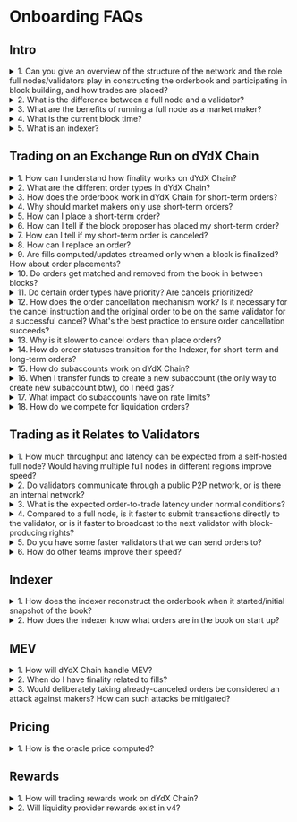 # Onboarding FAQs

## Intro

<details>
<summary>1. Can you give an overview of the structure of the network and the role full nodes/validators play in constructing the orderbook and participating in block building, and how trades are placed?</summary>

- dYdX Chain (or "v4") is composed of full nodes and each maintains an in-memory order book. Anyone can use the open source software to run a full node. Traders can submit order placements and cancellations to full nodes, which gossip the transactions amongst themselves.
- Full nodes with enough delegated layer 1 governance tokens participate in block building as validators. Validators on dYdX Chain take turns proposing blocks of trades every ~1 second. The validator whose turn it is to propose a block at a given height is called the proposer. The proposer uses its mempool orderbook to propose a block of matches, which validators either accept or reject according to CometBFT (Tendermint) consensus.
- All full nodes have visibility into the consensus process and the transactions in the mempool. Another component of dYdX Chain is the indexer software, an application that reads data from full nodes and exposes it via REST / WebSocket APIs for convenience.

</details>

<details>
<summary>2. What is the difference between a full node and a validator?</summary>

- A full node does not participate in consensus. It receives data from other full nodes and validators in the network via the gossip protocol. A validator participates in consensus by broadcasting votes signed by each validator’s private keys.

</details>

<details>
<summary>3. What are the benefits of running a full node as a market maker?</summary>

- Running a full node will eliminate the latency between placing an order and when the actual order is gossiped throughout the network. Without your own node, your order will need to first be relayed to the nearest geographic node, which will then propagate it throughout the network for you. With your own node, your order will directly be gossiped.
- Additionally, running a full node allows you to use [full node streaming](./infrastructure_providers-validators/full_node_streaming.md), a feature that aims to provide real-time, accurate orderbook updates and fills.
- Instructions on setting up a full node can be found [here](./infrastructure_providers-validators/how_to_set_up_full_node.md).

</details>

<details>
<summary>4. What is the current block time?</summary>

- The current block time is ~1 second on average.

</details>

<details>
<summary>5. What is an indexer?</summary>

- The indexer is a read-only service that consumes real-time data from dYdX Chain to a database for visibility to users. The indexer consumes data from dYdX Chain via a connection to a full node. The full node contains a copy of the blockchain and an in-memory order book. When the full node updates its copy of the blockchain and in-memory order book due to processing transactions, it will also stream these updates to the indexer. The indexer keeps the data in its database synced with the full-node using these updates. This data is made available to users querying through HTTPS REST APIs and streaming via websockets. More info can be found [here](./concepts-architecture/indexer.md).

</details>

## Trading on an Exchange Run on dYdX Chain

<details>
<summary>1. How can I understand how finality works on dYdX Chain?</summary>

- When your order fills, a block proposer will propose a block containing the fill (visible to the whole network), and then the block will go through consensus. If the block is valid it will be finalized a couple seconds later (in Cosmos-speak this happens at the “commit” stage of consensus after all validators have voted). At that point, an indexer service will communicate the fill to you.
- It is recommended to post orders with a “Good-Til-Block” of the current block height, and adjusting prices once per block. If the block is published without a match to your order, you know that it is no longer active and did not fill.

</details>

<details>
<summary>2. What are the different order types in dYdX Chain?</summary>

- There are two order types: Short-Term orders and stateful orders.
  - Short-Term orders are meant for programmatic, low-latency traders that want to place orders with shorter expirations.
  - Stateful orders are meant for retail that wants to place orders with longer expirations. These orders exist on chain.

</details>

<details>
<summary>3. How does the orderbook work in dYdX Chain for short-term orders?</summary>

- Each validator runs their own in-memory orderbook (also known as mempool), and the set of orders each validator knows about is what order placement transactions are in their mempool.
- User places a trade on a decentralized front end (e.g., website) or via the typescript or python client that places orders directly to a full node or validator API.
- The consensus process picks one validator to be the block proposer. The selected validator will propose their view of the matches in the next proposed block.
- If the matches are valid (orders cross, subaccounts well-collateralized, etc.) and accepted by ⅔+ of validator stake weight (consensus), then the block is committed and those matches are written to state as valid matches.
- After the block is committed, the updated on-chain (and off-chain) data is streamed from full nodes to Indexers. The Indexer then makes this data available via API and websockets back to the front end and/or any other outside services querying for this data.
- Note: the block proposer’s matches are the canonical matches for the next block assuming their block is accepted by consensus.
  - Other validators maintain a list of matches and those matches might differ from the block proposer’s matches, but if they’re not the block proposer those matches will not be proposed in the next block.
  - Similarly, the indexer is not the block proposer so its list of matches might be different from the block proposer’s matches, until the network reaches finality.

</details>

<details>
<summary>4. Why should market makers only use short-term orders?</summary>

- Short-Term orders are placed and can be immediately matched after they’re added to the mempool, while stateful orders can only be placed and matched after they’re added to a block.
  - Short-Term orders should always have superior time priority to stateful orders.
  - Stateful orders have worse time priority since they can only be matched after they are included on the block, short-term orders can be matched in the same block.
- Short-Term orders have less restrictive rate limits than stateful order rate limits. See rate limits later on in this section.
- Short-Term orders can be replaced, and stateful orders currently don’t support replacement.
- Short-Term orders can be canceled immediately after they’re placed, while stateful orders can only be canceled after they’ve been included in a block.
- Short-Term orders can be received by validators in any order, while stateful orders have an ordering requirement and will fail to be placed if they’re received out of order.
  - This is because stateful orders use a “sequence number”, which is equivalent to a nonce on Ethereum. Short-Term orders don’t use this.

</details>

<details>
<summary>5. How can I place a short-term order?</summary>

- Please use the latest dYdX Chain [typescript client](https://www.npmjs.com/package/@dydxprotocol/v4-client-js) to place orders.
- Please refer to the [order.proto](https://github.com/dydxprotocol/v4-chain/blob/4eb219b1b726df9ba17c9939e8bb9296f5e98bb3/proto/dydxprotocol/clob/order.proto) for parameter and field definitions.
- For more advanced order placements, please refer to one of the [validator clients](./introduction-getting_started.md#Trading-Via-Api).

</details>

<details>
<summary>6. How can I tell if the block proposer has placed my short-term order?</summary>

- The block proposer has proposed and filled the order in the block.
- The block proposer has the order in their mempool.

</details>

<details>
<summary>7. How can I tell if my short-term order is canceled?</summary>

- Short-term order placements and cancellations are best-effort, and therefore their cancels and placement can't be considered actually canceled and unfillable until expiry.
- A FOK or IOC order can also be seen as canceled if a fill does not occur after expiry.
- The indexer does not send a websocket notification if a short-term order has been canceled.
- However, since the goodTilBlock for the cancel needs to be set when placing the cancel, the block height can be checked to ensure that the cancel was successful.
- This is lower latency than what a websocket notification could provide.

</details>

<details>
<summary>8. How can I replace an order?</summary>

- Replacing an order reuses the short-term order placement function with the [same order ID](https://github.com/dydxprotocol/v4-chain/blob/4eb219b1b726df9ba17c9939e8bb9296f5e98bb3/proto/dydxprotocol/clob/order.proto#L10) and an equal-to-or-greater good til block.
- Note: when replacing partially-filled orders, the previous fill amount is counted towards your current order.
  - Example: Buy 1 BTC order @ $20k is filled for 0.5 BTC. After replacing that order with a Buy 2 BTC order @ $25k, that order can only be filled for a maximum of 1.5 BTC. This is because the previously replaced order was already filled for 0.5 BTC.

</details>

<details>
<summary>9. Are fills computed/updates streamed only when a block is finalized? How about order placements?</summary>

- Fills are computed only when a block is finalized.
- Short term order place / cancel (including IOC / FOK orders being canceled due to not filling / being on the book or POST-ONLY orders crossing) are streamed when the full node the Indexer deployment is listening to receives the order / cancel and not only when the block is finalized.
  - This is why the status “BEST_EFFORT_OPENED” or “BEST_EFFORT_CANCELED” since the Indexer only knows that a full-node received the order / cancel, and it’s not guaranteed to be true across the whole network.
- For the orderbook updates, these are sent when the full-node the Indexer is listening to receives orders / cancels and not just when the block is finalized.
  - For example, when the full-node receives a short term order it will be approximate how much is filled and how much would go on the orderbook. This is what the Indexer uses to stream orderbook updates. However, there is no guarantee that the orderbook looks the same in other nodes in the network.
- Note that you can now stream the orderbook directly through your full node for the orderbook. Read more about that [here](./infrastructure_providers-validators/full_node_streaming.md).

</details>

<details>
<summary>10. Do orders get matched and removed from the book in between blocks?</summary>

- For removal of short term orders, yes they can be removed in between blocks, however this is on a node-by-node basis and not across the whole network.
  - E.g. a short-term order could be removed on one node, but still be present on another.
  - When a short-term order expires (current block height > goodtilBlock), then it is guaranteed to be removed from all nodes.
- For removal of stateful orders, they can be removed from the book in-between blocks. This is on a node-by-node basis.
  - If the node removing the stateful orders is the block proposer, these stateful order removals will also be propagated to all other nodes, and be entirely removed from the network.
- For all orders, regarding matching:
  - For matching, each node on the network will attempt to match the orders as they are received in-between blocks.
  - Per block, only 1 node (the block proposer) will propagate the matches it’s done during the block to all other nodes in the network. Validator nodes take turns being the block proposer based on their stake weight.
  - If a set of validators with ⅔+ of the stake weight of the network see the matches propagated as valid, then those matches are included in the block when finalized.
  - The only matches that occur on the network are the ones in the block.

</details>

<details>
<summary>11. Do certain order types have priority? Are cancels prioritized?</summary>

- Short term orders when received by a node will be matched against its in-memory orderbook.
  - Cancels of short-term orders are also processed by a node when received.
- Stateful orders (long-term / conditional) are matched at the end of the block when they are received.
  - E.g. Stateful orders have at least a 1 block-time delay (it’s possible the order does not get included in the block) between a node receiving the order, and it being matched.
  - Stateful order placement will be processed AFTER short-term order placements and cancellations for a block.
- Stateful order cancellations are also done at the end of the block they are received.
  - The stateful order cancellations are also processed AFTER short-term placements and cancellations for a block.
- As mentioned above, only the matches from the block proposer will be included in the block (if a set of validators with ⅔+ of the stake weight of the network see the matches as valid).

</details>

<details>
<summary>12. How does the order cancellation mechanism work? Is it necessary for the cancel instruction and the original order to be on the same validator for a successful cancel? What's the best practice to ensure order cancellation succeeds?</summary>

- Short-term:
  - When validators receive a cancellation, if they don't already see a match for the order, they will remove the order from their order book.
  - Only once every validator receives the cancellation is when the order will no longer be able to be matched.
  - The other way an order would no longer be matchable is if the block height is past the good til block.
- Long-term:
  - Once a stateful order cancellation is included into a block, the order will be canceled and no longer matchable. This could take 1s+ for a cancelation to be included in a block.

</details>

<details>
<summary>13. Why is it slower to cancel orders than place orders?</summary>

- An order placement only needs to be on a single validator to have a match happen, but the cancellation has to have arrived at the block proposer. Since the BP rotates, to be completely sure that the order won't be matched, it has to arrive at all the validators who will be block proposer before the order expires. This is why cancelations seem to be guaranteed slower than placing/matching orders.

</details>

<details>
<summary>14. How do order statuses transition for the Indexer, for short-term and long-term orders?</summary>

- Short-term:
  - Once the order is placed and seen by the Indexer's full-node, the order has status BEST_EFFORT_OPENED.
  - If the order is matched and has a fill in a block, the order has status OPEN.
  - If the order is fully-filled, the order has status FILLED.
  - If the order is canceled by a cancel order message, the order will have status BEST_EFFORT_CANCELED. The order may still have fills if other validator nodes haven't received the cancel message yet.
  - If the order expires due to the block height exceeding the good til block of the order, the order status will be CANCELED. The order can no longer be filled.
- Long-term:
  - Once the order is placed and included in a block, the order has status OPEN.
  - If the order is fully filled, the order has status FILLED.
  - If the cancelation of the order is included in a block, the order has status CANCELED. The order can no longer be filled.

</details>

<details>
<summary>15. How do subaccounts work on dYdX Chain?</summary>

- Each address’s subaccounts all fall under a single address, but they are labeled subaccount0, subaccount1, etc. This is unlike v3, where each subaccount was a secondary address.
- To begin trading, you need to make sure your funds are in your subaccount. You can do this two ways:
  - Frontend: Simply leave your frontend open and it will automatically sweep.
  - Backend: Simply transfer USDC to it like in [this example](https://github.com/dydxprotocol/v4-clients/blob/123cd819939fe47ff80dda04b1ac1144dffa4fda/v4-client-js/examples/transfer_example_subaccount_transfer.ts).

</details>

<details>
<summary>16. When I transfer funds to create a new subaccount (the only way to create new subaccount btw), do I need gas?</summary>

- Yes, you will need gas. Fortunately, both USDC and cosmos native DYDX can be used to pay for gas fees. This USDC must be in the main wallet and not another subaccount to pay for fees.
- To ensure this, the frontend leaves a small amount of USDC in your wallet when sweeping into your subaccount, to ensure there's enough to pay for gas.

</details>

<details>
<summary>17. What impact do subaccounts have on rate limits?</summary>

- Rate limits are per account, and not per subaccount.

</details>

<details>
<summary>18. How do we compete for liquidation orders?</summary>

- If you run a full-node, there is a liquidations daemon that has metrics on what accounts are up for liquidation orders, and they could try and compete for liquidations that way.
- However, this is not at all documented so you'll have to work it out by reading code.

</details>

## Trading as it Relates to Validators

<details>
<summary>1. How much throughput and latency can be expected from a self-hosted full node? Would having multiple full nodes in different regions improve speed?</summary>

- Throughput of up to 1500 orders/second from our load-testing. Latency depends on which validator is the proposer. Having multiple full-nodes in different regions where there are validators (so maybe 1 in Europe + 1 in Tokyo) would lead to improved latency.

</details>

<details>
<summary>2. Do validators communicate through a public P2P network, or is there an internal network?</summary>

- It's a public P2P network.

</details>

<details>
<summary>3. What is the expected order-to-trade latency under normal conditions?</summary>

- Expected order → trade latency would be:
  - Time for order to get from the node it was submitted to, to the proposer, so location dependent.
  - Order match -> trade, probably at least 1 block so ~1.1s, could be more than 1 block.

</details>

<details>
<summary>4. Compared to a full node, is it faster to submit transactions directly to the validator, or is it faster to broadcast to the next validator with block-producing rights?</summary>

- It would be faster to submit a transaction directly to the block proposer, the difference between a full-node/validator is negligible unless that validator was the proposer.

</details>

<details>
<summary>5. Do you have some faster validators that we can send orders to?</summary>

- Validators usually don't expose the RPC endpoints for orders to be submitted to, and we also don't have a list of validator IPs.

</details>

<details>
<summary>6. How do other teams improve their speed?</summary>

- Some teams are trying to get data about the order book/order updates from a full-node they are running to improve the latency to receiving data, as there is additional latency to getting order updates due to the Indexer systems having additional latency. We currently do not have documentation around this, but are working on it.

</details>

## Indexer

<details>
<summary>1. How does the indexer reconstruct the orderbook when it started/initial snapshot of the book?</summary>

- A full node is run alongside the Indexer and sends messages to the indexer when it receives orders either from the RPC or gossiped from other nodes, as well as any updates from:
  - node pruning the order when it expires.
  - another order that matches an order that the node received earlier.
  - node removing order due to receiving a cancel from RPC or gossip.
- The indexer also updates the order book whenever it receives these order messages.

</details>

<details>
<summary>2. How does the indexer know what orders are in the book on start up?</summary>

- On a cold-start, a full-node would still have all the stateful orders and would send them to the indexer. For short-term orders, the full-node would not know them, nor would the indexer. Since short-term orders only are valid for 20 blocks, within 20 blocks the indexer would have an accurate view of the order book, but for the first 20 blocks it would not.

</details>

## MEV

<details>
<summary>1. How will dYdX Chain handle MEV?</summary>

- Unlike general-purpose smart contract environments, the Cosmos infrastructure enables unique MEV solutions to be built that align a validator’s incentives with a user’s incentives. dYdX Chain has a framework where MEV is measured via a [dashboard](https://dydx.skip.money/) created by Skip Protocol. The first step would be to punish validators with slashing. Further proposed solutions are still being considered, and will be announced once finalized.

</details>

<details>
<summary>2. When do I have finality related to fills?</summary>

- When your order fills, a block proposer proposes a block containing the fill (visible to the whole network), and then the block undergoes consensus. If the block is valid, it finalizes shortly thereafter (in Cosmos-speak this happens at the “commit” stage of consensus, after all validators have voted). In Cosmos, every block is final (no reorgs or forks).
- If you’re connected via full node, you’ll see each step of this process. If you’re connected via the indexer service, you’ll see order updates over webSocket as soon as each block is confirmed.

</details>

<details>
<summary>3. Would deliberately taking already-canceled orders be considered an attack against makers? How can such attacks be mitigated?</summary>

- Nodes should respect cancels as soon as they receive them, if they don't then we see that as MEV and the aforementioned dashboard/metrics tracking MEV will track that.

</details>

## Pricing

<details>
<summary>1. How is the oracle price computed?</summary>

- The oracle price has five parts:
  - Skip Protocol Sidecar: side car that pulls price data from external sources and caches them for the validator to use [link](https://docs.skip.build/connect/validators/quickstart).
  - Vote Extensions: Every block during the Precommit stage, all validators will submit vote extensions for what they believe the oracle price of all tracked assets should be.
  - Consensus: The block after VE are submitted, Slinky deterministically aggregates all VE from the previous block and proposes a new updated price which is voted into consensus.
  - `x/prices` Module: updates the state based on the new price, also has logic for validation and etc. [link](https://github.com/dydxprotocol/v4-chain/tree/main/protocol/x/prices).
  - Params: determines the external sources and sensitivity [link](https://github.com/dydxprotocol/v4-testnets/blob/aa1c7ac589d6699124942a66c2362acad2e6f50d/dydx-testnet-4/genesis.json#L6106), these are configured per network (testnet genesis example), but should query the network config for these `dydxprotocold query prices list-market-param`.

</details>

## Rewards

<details>
<summary>1. How will trading rewards work on dYdX Chain?</summary>

- Trading rewards are not controlled by dYdX. dYdX recommends that trading rewards could be calculated primarily based on total taker fees paid, along with a few other variables. The full proposed formula can be found [here](./concepts-trading/rewards_fees_and_parameters.md). These rewards could be distributed on a block by block basis (1-2 seconds).

</details>

<details>
<summary>2. Will liquidity provider rewards exist in v4?</summary>

- Liquidity provider rewards in v4 are not controlled by dYdX. dYdX recommends that liquidity provider rewards should cease to exist in v4. Makers could be rewarded with a maker rebate ranging from 0.5bps to 1.1bps, based on their nominal volume and volume share. The full proposed fee schedule can be found [here](./concepts-trading/rewards_fees_and_parameters.md).

</details>
